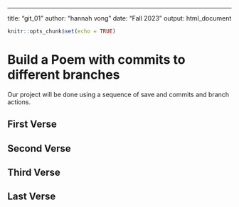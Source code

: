 ------------------------------------------------------------------------

title: "git_01" author: "hannah vong" date: "Fall 2023" output: html_document

```r
knitr::opts_chunk$set(echo = TRUE)
```

# Build a Poem with commits to different branches

Our project will be done using a sequence of save and commits and branch actions. <!-- Do not modify or change any text in "!--" bracketed areas such as this --- these are instructions to
you, if you change any of this the git program will notice it and compromise your git merging strategy !-->

## First Verse

<!--Put the first five lines of a poem by Lewis Carrol in this section!-->

## Second Verse

<!--Put the first five lines of a poem by Robert Frost here!-->

## Third Verse

<!--Put the first two verses of The Walrus and the Carpenter here!-->

## Last Verse

<!--Put a short poem you created using chatGPT of 20 to 30 lines,here!-->
